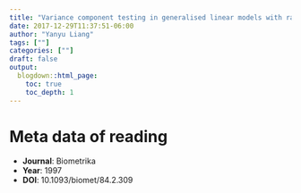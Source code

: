```yaml
---
title: "Variance component testing in generalised linear models with random effects"
date: 2017-12-29T11:37:51-06:00
author: "Yanyu Liang"
tags: [""]
categories: [""]
draft: false
output:
  blogdown::html_page:
    toc: true
    toc_depth: 1
---
```


# Meta data of reading

* **Journal**: Biometrika
* **Year**: 1997
* **DOI**: 10.1093/biomet/84.2.309
